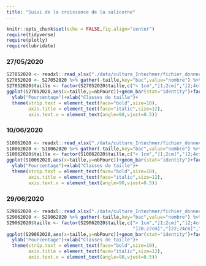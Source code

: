 ```yaml
---
title: "Suivi de la croissance de la salicorne"
---
```




```r
knitr::opts_chunk$set(echo = FALSE,fig.align="center")
require(tidyverse)
require(plotly)
require(lubridate)
```

### 27/05/2020

```r
S27052020 <- readxl::read_xlsx("./data/culture_Intechmer/fichier_donnees_culture.xlsx",sheet="27052020")
S27052020 <- S27052020 %>% gather(-taille,key="bac",value="nombre") %>% drop_na() %>% group_by(bac) %>% mutate(nbPourc=(nombre/sum(nombre))*100)
S27052020$taille <- factor(S27052020$taille,c("< 1cm","]1;2cm]","]2;4cm]","]4;6cm]","]6;8cm]"),ordered=T)
ggplot(S27052020,aes(x=taille,y=nbPourc))+geom_bar(stat="identity")+facet_wrap(~bac,ncol=3)+
  ylab("Pourcentage")+xlab("Classes de taille")+
  theme(strip.text = element_text(face="bold",size=10),
        axis.title = element_text(face="italic",size=12),
        axis.text.x = element_text(angle=90,vjust=0.5))
```

### 10/06/2020

```r
S10062020 <- readxl::read_xlsx("./data/culture_Intechmer/fichier_donnees_culture.xlsx",sheet="10062020")
S10062020 <- S10062020 %>% gather(-taille,key="bac",value="nombre") %>% drop_na() %>% group_by(bac) %>% mutate(nbPourc=(nombre/sum(nombre))*100)
S10062020$taille <- factor(S10062020$taille,c("< 1cm","]1;2cm]","]2;4cm]","]4;6cm]","]6;8cm]","]8;10cm]"),ordered=T)
ggplot(S10062020,aes(x=taille,y=nbPourc))+geom_bar(stat="identity")+facet_wrap(~bac,ncol=3)+
  ylab("Pourcentage")+xlab("Classes de taille")+
  theme(strip.text = element_text(face="bold",size=10),
        axis.title = element_text(face="italic",size=12),
        axis.text.x = element_text(angle=90,vjust=0.5))
```


### 29/06/2020

```r
S29062020 <- readxl::read_xlsx("./data/culture_Intechmer/fichier_donnees_culture.xlsx",sheet="29062020")
S29062020 <- S29062020 %>% gather(-taille,key="bac",value="nombre") %>% drop_na() %>% group_by(bac) %>% mutate(nbPourc=(nombre/sum(nombre))*100)
S29062020$taille <- factor(S29062020$taille,c("< 1cm","]1;2cm]","]2;4cm]","]4;6cm]","]6;8cm]","]8;10cm]","]10;12cm]","]12;14cm]","]14;16cm]","]16;18cm]","]18;20cm]",
                                              "]20;22cm]","]22;24cm]","]24;26cm]"),ordered=T)
ggplot(S29062020,aes(x=taille,y=nbPourc))+geom_bar(stat="identity")+facet_wrap(~bac,ncol=3)+
  ylab("Pourcentage")+xlab("Classes de taille")+
  theme(strip.text = element_text(face="bold",size=10),
        axis.title = element_text(face="italic",size=12),
        axis.text.x = element_text(angle=90,vjust=0.5))
```